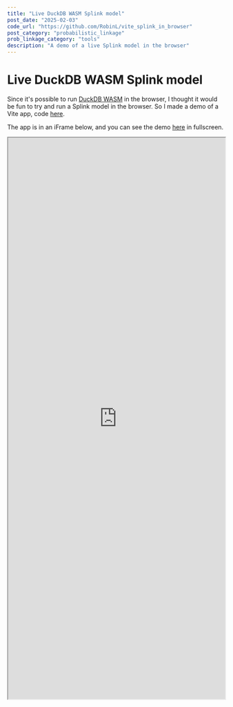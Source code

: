 ```yaml
---
title: "Live DuckDB WASM Splink model"
post_date: "2025-02-03"
code_url: "https://github.com/RobinL/vite_splink_in_browser"
post_category: "probabilistic_linkage"
prob_linkage_category: "tools"
description: "A demo of a live Splink model in the browser"
---
```






<ProbHomeNav />

# Live DuckDB WASM Splink model

Since it's possible to run [DuckDB WASM](https://duckdb.org/docs/api/wasm/overview.html) in the browser, I thought it would be fun to try and run a Splink model in the browser.  So I made a demo of a Vite app, code [here](https://github.com/RobinL/vite_splink_in_browser).

The app is in an iFrame below, and you can see the demo [here](https://www.robinlinacre.com/vite_splink_in_browser) in fullscreen.

<iframe
  src="https://www.robinlinacre.com/vite_splink_in_browser"
  width="100%"
  height="1300px"
  style={{ border: 'none' }}
  title="Live DuckDB WASM Splink model"
></iframe>

